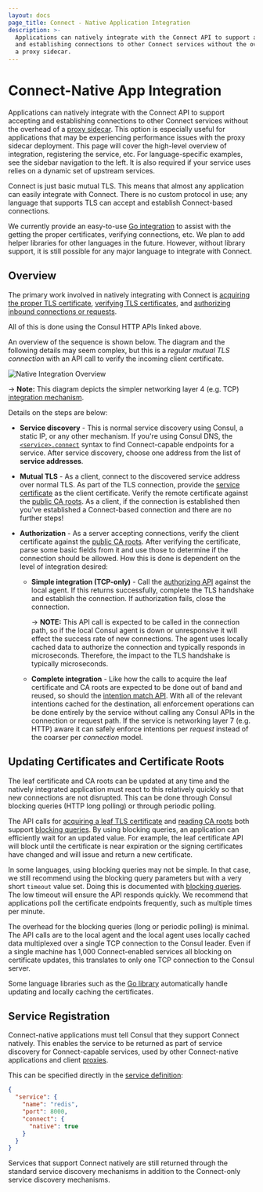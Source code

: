 ```yaml
---
layout: docs
page_title: Connect - Native Application Integration
description: >-
  Applications can natively integrate with the Connect API to support accepting
  and establishing connections to other Connect services without the overhead of
  a proxy sidecar.
---
```


# Connect-Native App Integration

Applications can natively integrate with the Connect API to support accepting
and establishing connections to other Connect services without the overhead of a
[proxy sidecar](/docs/connect/proxies). This option is especially useful
for applications that may be experiencing performance issues with the proxy
sidecar deployment. This page will cover the high-level overview of
integration, registering the service, etc. For language-specific examples, see
the sidebar navigation to the left. It is also required if your service uses
relies on a dynamic set of upstream services.

Connect is just basic mutual TLS. This means that almost any application
can easily integrate with Connect. There is no custom protocol in use;
any language that supports TLS can accept and establish Connect-based
connections.

We currently provide an easy-to-use [Go integration](/docs/connect/native/go)
to assist with the getting the proper certificates, verifying connections,
etc. We plan to add helper libraries for other languages in the future.
However, without library support, it is still possible for any major language
to integrate with Connect.

## Overview

The primary work involved in natively integrating with Connect is
[acquiring the proper TLS certificate](/api/agent/connect#service-leaf-certificate),
[verifying TLS certificates](/api/agent/connect#certificate-authority-ca-roots),
and [authorizing inbound connections or requests](/api/connect/intentions#list-matching-intentions).

All of this is done using the Consul HTTP APIs linked above.

An overview of the sequence is shown below. The diagram and the following
details may seem complex, but this is a _regular mutual TLS connection_ with
an API call to verify the incoming client certificate.

![Native Integration Overview](/img/connect-native-overview.png)

-> **Note:** This diagram depicts the simpler networking layer 4 (e.g. TCP) [integration
mechanism](/api/agent/connect#authorize).

Details on the steps are below:

- **Service discovery** - This is normal service discovery using Consul,
  a static IP, or any other mechanism. If you're using Consul DNS, the
  [`<service>.connect`](/docs/discovery/dns#connect-capable-service-lookups)
  syntax to find Connect-capable endpoints for a service. After service
  discovery, choose one address from the list of **service addresses**.

- **Mutual TLS** - As a client, connect to the discovered service address
  over normal TLS. As part of the TLS connection, provide the
  [service certificate](/api/agent/connect#service-leaf-certificate)
  as the client certificate. Verify the remote certificate against the
  [public CA roots](/api/agent/connect#certificate-authority-ca-roots).
  As a client, if the connection is established then you've established
  a Connect-based connection and there are no further steps!

- **Authorization** - As a server accepting connections, verify the client
  certificate against the [public CA
  roots](/api/agent/connect#certificate-authority-ca-roots). After verifying
  the certificate, parse some basic fields from it and use those to determine
  if the connection should be allowed. How this is done is dependent on
  the level of integration desired:

  - **Simple integration (TCP-only)** - Call the [authorizing
    API](/api/agent/connect#authorize) against the local agent. If this returns
    successfully, complete the TLS handshake and establish the connection. If
    authorization fails, close the connection.

    -> **NOTE:** This API call is expected to be called in the connection path,
    so if the local Consul agent is down or unresponsive it will effect the
    success rate of new connections. The agent uses locally cached data to
    authorize the connection and typically responds in microseconds. Therefore,
    the impact to the TLS handshake is typically microseconds.

  - **Complete integration** - Like how the calls to acquire the leaf
    certificate and CA roots are expected to be done out of band and reused, so
    should the [intention match
    API](/api/connect/intentions#list-matching-intentions). With all of the
    relevant intentions cached for the destination, all enforcement operations
    can be done entirely by the service without calling any Consul APIs in the
    connection or request path. If the service is networking layer 7 (e.g.
    HTTP) aware it can safely enforce intentions per _request_ instead of the
    coarser per _connection_ model.

## Updating Certificates and Certificate Roots

The leaf certificate and CA roots can be updated at any time and the
natively integrated application must react to this relatively quickly
so that new connections are not disrupted. This can be done through
Consul blocking queries (HTTP long polling) or through periodic polling.

The API calls for
[acquiring a leaf TLS certificate](/api/agent/connect#service-leaf-certificate)
and [reading CA roots](/api/agent/connect#certificate-authority-ca-roots)
both support
[blocking queries](/api/features/blocking). By using blocking
queries, an application can efficiently wait for an updated value. For example,
the leaf certificate API will block until the certificate is near expiration
or the signing certificates have changed and will issue and return a new
certificate.

In some languages, using blocking queries may not be simple. In that case,
we still recommend using the blocking query parameters but with a very short
`timeout` value set. Doing this is documented with
[blocking queries](/api/features/blocking). The low timeout will
ensure the API responds quickly. We recommend that applications poll the
certificate endpoints frequently, such as multiple times per minute.

The overhead for the blocking queries (long or periodic polling) is minimal.
The API calls are to the local agent and the local agent uses locally
cached data multiplexed over a single TCP connection to the Consul leader.
Even if a single machine has 1,000 Connect-enabled services all blocking
on certificate updates, this translates to only one TCP connection to the
Consul server.

Some language libraries such as the
[Go library](/docs/connect/native/go) automatically handle updating
and locally caching the certificates.

## Service Registration

Connect-native applications must tell Consul that they support Connect
natively. This enables the service to be returned as part of service
discovery for Connect-capable services, used by other Connect-native applications
and client [proxies](/docs/connect/proxies).

This can be specified directly in the [service definition](/docs/agent/services):

```json
{
  "service": {
    "name": "redis",
    "port": 8000,
    "connect": {
      "native": true
    }
  }
}
```

Services that support Connect natively are still returned through the standard
service discovery mechanisms in addition to the Connect-only service discovery
mechanisms.
